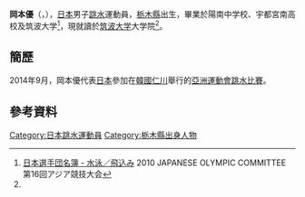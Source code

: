 {{noteTA|G1=Aquatics}}
{{Infobox sportsperson
|image       = 
|caption     =
|name        = 岡本 優
|native_name = {{lang|ja|おかもと ゆう}}
|nickname    =
|birth_date  = {{birth_date_and_age|1988|8|13}}<ref name="仁川">{{cite web|title=仁川アジア競技大会2014 ＞ 日本代表選手団 ＞ 岡本 優|url=http://www.joc.or.jp/games/asia/2014/japan/diving/okamotoyu.html|publisher=JAPANESE OLYMPIC COMMITTEE|access-date=2015-05-31|archive-date=2021-06-23|archive-url=https://web.archive.org/web/20210623060238/https://www.joc.or.jp/games/asia/2014/japan/diving/okamotoyu.html}}{{ja}}</ref>
|birth_place = {{JPN}}[[栃木縣|栃木縣]]<ref name="仁川"/>
|residence   = 
|height      = {{height|m=1.67}}<ref name="仁川"/>
|weight      = {{weight|kg=64}}<ref name="仁川"/>
|retired     =
|country       = {{JPN}}
|sport         = [[跳水|跳水]]
|event         = 3米跳板、10米跳台
|rank          =
|club          = JSS宝塚<ref name="仁川"/>
|collegeteam   =
|partner       = 
|former_partner =
|coach         =
|medaltemplates= <!-- see [[Template:MedalRelatedTemplates|Template:MedalRelatedTemplates]] -->
<!--
{{MedalSport | 男子[[跳水|跳水]]}}
{{MedalCountry | {{JPN}}}}
-->
}}
'''岡本優'''（{{lang|en|'''Okamoto Yu'''}}，{{bd|1988年|8月13日}}），[[日本|日本]]男子[[跳水|跳水]]運動員，[[栃木縣|栃木縣]]出生，畢業於陽南中学校、宇都宮南高校及筑波大学<ref>[http://www.joc.or.jp/int_games/asia/2010/pdf/member/02_swimming.pdf 日本選手団名簿 - 水泳／飛込み] {{Wayback|url=http://www.joc.or.jp/int_games/asia/2010/pdf/member/02_swimming.pdf |date=20111018003544 }}2010 JAPANESE OLYMPIC COMMITTEE  第16回アジア競技大会{{ja}}</ref>，現就讀於[[筑波大学|筑波大学]]大学院<ref name="仁川"/>。

==簡歷==
2014年9月，岡本優代表[[2014年亞洲運動會日本代表團|日本]]參加在[[韓國|韓國]][[仁川|仁川]]舉行的[[2014年亞洲運動會|亞洲運動會]][[2014年亞洲運動會跳水比賽|跳水比賽]]。

==參考資料==
{{Reflist}}

{{DEFAULTSORT:Okamoto Yu}}
[[Category:日本跳水運動員|Category:日本跳水運動員]]
[[Category:栃木縣出身人物|Category:栃木縣出身人物]]